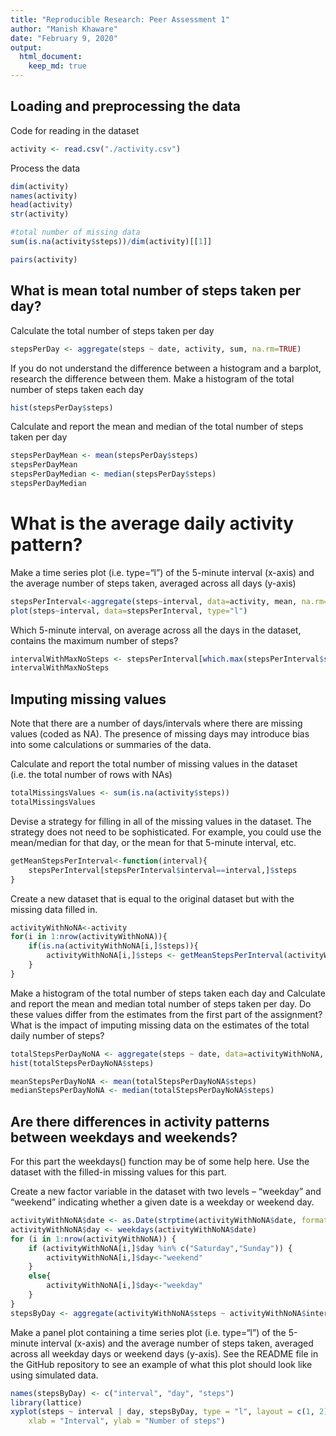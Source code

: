 ```yaml
---
title: "Reproducible Research: Peer Assessment 1"
author: "Manish Khaware"
date: "February 9, 2020"
output: 
  html_document:
    keep_md: true
---
```


## Loading and preprocessing the data

Code for reading in the dataset 
```r
activity <- read.csv("./activity.csv")
```
Process the data
```r
dim(activity)
names(activity)
head(activity)
str(activity)

#total number of missing data
sum(is.na(activity$steps))/dim(activity)[[1]]

pairs(activity)

```

## What is mean total number of steps taken per day?

Calculate the total number of steps taken per day

```r
stepsPerDay <- aggregate(steps ~ date, activity, sum, na.rm=TRUE)
```
If you do not understand the difference between a histogram and a barplot, research the difference between them. Make a histogram of the total number of steps taken each day
```r
hist(stepsPerDay$steps)
```

Calculate and report the mean and median of the total number of steps taken per day
```r
stepsPerDayMean <- mean(stepsPerDay$steps)
stepsPerDayMean
stepsPerDayMedian <- median(stepsPerDay$steps)
stepsPerDayMedian
```

# What is the average daily activity pattern?

Make a time series plot (i.e. type="l") of the 5-minute interval (x-axis) and the average number of steps taken, averaged across all days (y-axis)
```r
stepsPerInterval<-aggregate(steps~interval, data=activity, mean, na.rm=TRUE)
plot(steps~interval, data=stepsPerInterval, type="l")
```

Which 5-minute interval, on average across all the days in the dataset, contains the maximum number of steps?
```r
intervalWithMaxNoSteps <- stepsPerInterval[which.max(stepsPerInterval$steps),]$interval
intervalWithMaxNoSteps
```

## Imputing missing values

Note that there are a number of days/intervals where there are missing values (coded as NA). The presence of missing days may introduce bias into some calculations or summaries of the data.

Calculate and report the total number of missing values in the dataset (i.e. the total number of rows with NAs)
```r
totalMissingsValues <- sum(is.na(activity$steps))
totalMissingsValues
```

Devise a strategy for filling in all of the missing values in the dataset. The strategy does not need to be sophisticated. For example, you could use the mean/median for that day, or the mean for that 5-minute interval, etc.
```r
getMeanStepsPerInterval<-function(interval){
    stepsPerInterval[stepsPerInterval$interval==interval,]$steps
}
```

Create a new dataset that is equal to the original dataset but with the missing data filled in.
```r
activityWithNoNA<-activity
for(i in 1:nrow(activityWithNoNA)){
    if(is.na(activityWithNoNA[i,]$steps)){
        activityWithNoNA[i,]$steps <- getMeanStepsPerInterval(activityWithNoNA[i,]$interval)
    }
}
```

Make a histogram of the total number of steps taken each day and Calculate and report the mean and median total number of steps taken per day. Do these values differ from the estimates from the first part of the assignment? What is the impact of imputing missing data on the estimates of the total daily number of steps?
```r
totalStepsPerDayNoNA <- aggregate(steps ~ date, data=activityWithNoNA, sum)
hist(totalStepsPerDayNoNA$steps)

meanStepsPerDayNoNA <- mean(totalStepsPerDayNoNA$steps)
medianStepsPerDayNoNA <- median(totalStepsPerDayNoNA$steps)
```

## Are there differences in activity patterns between weekdays and weekends?

For this part the \color{red}{\verb|weekdays()|}weekdays() function may be of some help here. Use the dataset with the filled-in missing values for this part.

Create a new factor variable in the dataset with two levels – “weekday” and “weekend” indicating whether a given date is a weekday or weekend day.
```r
activityWithNoNA$date <- as.Date(strptime(activityWithNoNA$date, format="%Y-%m-%d"))
activityWithNoNA$day <- weekdays(activityWithNoNA$date)
for (i in 1:nrow(activityWithNoNA)) {
    if (activityWithNoNA[i,]$day %in% c("Saturday","Sunday")) {
        activityWithNoNA[i,]$day<-"weekend"
    }
    else{
        activityWithNoNA[i,]$day<-"weekday"
    }
}
stepsByDay <- aggregate(activityWithNoNA$steps ~ activityWithNoNA$interval + activityWithNoNA$day, activityWithNoNA, mean)
```

Make a panel plot containing a time series plot (i.e. type="l") of the 5-minute interval (x-axis) and the average number of steps taken, averaged across all weekday days or weekend days (y-axis). See the README file in the GitHub repository to see an example of what this plot should look like using simulated data.

```r
names(stepsByDay) <- c("interval", "day", "steps")
library(lattice)
xyplot(steps ~ interval | day, stepsByDay, type = "l", layout = c(1, 2), 
    xlab = "Interval", ylab = "Number of steps")
```